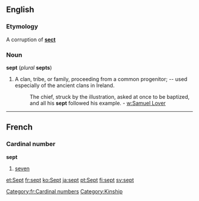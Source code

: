 {{webster}}
==English==
===Etymology===
A corruption of '''[[sect]]'''

===Noun===
'''sept''' (''plural'' '''septs''')

#A clan, tribe, or family, proceeding from a common progenitor; -- used especially of the ancient clans in Ireland.
#:The chief, struck by the illustration, asked at once to be baptized, and all his '''sept''' followed his example. - [[w:Samuel Lover]]

----
==French==
===Cardinal number===
'''sept'''

#[[seven]]

[[Category:fr:Cardinal numbers]]
[[Category:Kinship]]

[[et:Sept]]
[[fr:sept]]
[[ko:Sept]]
[[ja:sept]]
[[pt:Sept]]
[[fi:sept]]
[[sv:sept]]